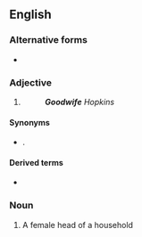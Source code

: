 {{also|Goodwife}}

==English==

===Alternative forms===
* {{sense|adjective}} {{l|en|Goodwife}}

===Adjective===
{{en-adj|-}}

# {{non-gloss definition|A title of respect for a woman.}}
#: '''''Goodwife''' Hopkins''

====Synonyms====
* {{l|en|Mrs}}.

====Derived terms====
* {{l|en|goody}}

===Noun===
{{en-noun|goodwives}}

# {{lb|en|obsolete}} A female head of a household